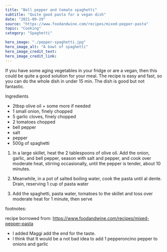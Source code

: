 ---
title: "Bell pepper and tomato spaghetti"
subtitle: "Quite good pasta for a vegan dish" 
date: "2021-09-29"
source: "https://www.foodandwine.com/recipes/mixed-pepper-pasta"
topic: "Cooking"
category: "Spaghetti"

hero_image: "./pepper-spaghetti.jpg"
hero_image_alt: "A bowl of spaghetti"
hero_image_credit_text: 
hero_image_credit_link: 
---

If you have some aging vegetables in your fridge or are
a vegan, then this could be quite a good solution for your meal. 
The recipe is easy and fast, so you can do the whole dish in under 15 min. 
The dish is good but not fantastic.

Ingredients
- 2tbsp olive oil + some more if needed
- 1 small onion, finely chopped
- 5 garlic cloves, finely chopped
- 2 tomatoes chopped
- bell pepper
- salt 
- pepper
- 500g of spaghetti

1. In a large skillet, heat the 2 tablespoons of olive oil. 
Add the onion, garlic, and bell pepper, season with salt and pepper, and cook over moderate heat, 
stirring occasionally, until the pepper is tender, about 10 minutes.

2. Meanwhile, in a pot of salted boiling water, cook the pasta until al dente.
Drain, reserving 1 cup of pasta water

3. Add the spaghetti, pasta water, tomatoes to the skillet and toss over moderate 
heat for 1 minute, then serve

footnotes:

recipe borrowed from:
https://www.foodandwine.com/recipes/mixed-pepper-pasta

- I added Maggi add the end for the taste.
- I think that It would be a not bad idea to add 1 pepperoncino 
pepper to onions and garlic